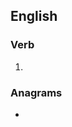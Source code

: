 ==English==

===Verb===
{{head|en|present participle}}

# {{present participle of|desilver|lang=en|nocat=1}}

===Anagrams===
* {{anagrams|en|deliverings}}